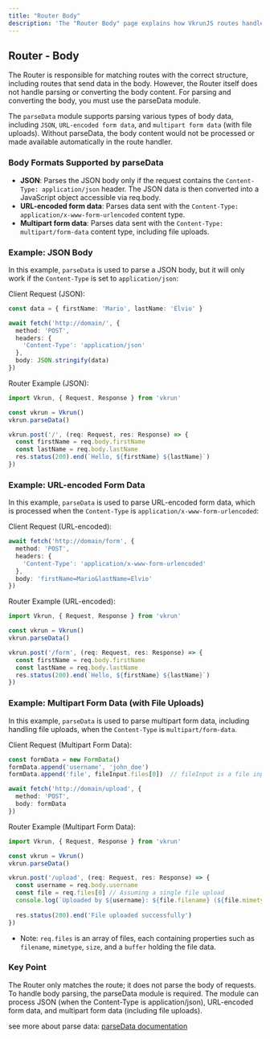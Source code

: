 ```yaml
---
title: "Router Body"
description: 'The "Router Body" page explains how VkrunJS routes handle incoming requests with body data, highlighting the use of the `parseData` module for parsing and converting various body formats like JSON, URL-encoded, and multipart form data, including file uploads.'
---
```


## Router - Body

The Router is responsible for matching routes with the correct structure, including routes that send data in the body. However, the Router itself does not handle parsing or converting the body content. For parsing and converting the body, you must use the parseData module.

The `parseData` module supports parsing various types of body data, including `JSON`, `URL-encoded form data`, and `multipart form data` (with file uploads). Without parseData, the body content would not be processed or made available automatically in the route handler.

### Body Formats Supported by parseData

- **JSON**: Parses the JSON body only if the request contains the `Content-Type: application/json` header. The JSON data is then converted into a JavaScript object accessible via req.body.
- **URL-encoded form data**: Parses data sent with the `Content-Type: application/x-www-form-urlencoded` content type.
- **Multipart form data**: Parses data sent with the `Content-Type: multipart/form-data` content type, including file uploads.

### Example: JSON Body

In this example, `parseData` is used to parse a JSON body, but it will only work if the `Content-Type` is set to `application/json`:

Client Request (JSON):

```ts
const data = { firstName: 'Mario', lastName: 'Elvio' }

await fetch('http://domain/', {
  method: 'POST',
  headers: {
    'Content-Type': 'application/json'
  },
  body: JSON.stringify(data)
})
```

Router Example (JSON):

```ts
import Vkrun, { Request, Response } from 'vkrun'

const vkrun = Vkrun()
vkrun.parseData()

vkrun.post('/', (req: Request, res: Response) => {
  const firstName = req.body.firstName
  const lastName = req.body.lastName
  res.status(200).end(`Hello, ${firstName} ${lastName}`)
})
```

### Example: URL-encoded Form Data

In this example, `parseData` is used to parse URL-encoded form data, which is processed when the `Content-Type` is `application/x-www-form-urlencoded`:

Client Request (URL-encoded):

```ts
await fetch('http://domain/form', {
  method: 'POST',
  headers: {
    'Content-Type': 'application/x-www-form-urlencoded'
  },
  body: 'firstName=Mario&lastName=Elvio'
})
```

Router Example (URL-encoded):

```ts
import Vkrun, { Request, Response } from 'vkrun'

const vkrun = Vkrun()
vkrun.parseData()

vkrun.post('/form', (req: Request, res: Response) => {
  const firstName = req.body.firstName
  const lastName = req.body.lastName
  res.status(200).end(`Hello, ${firstName} ${lastName}`)
})
```

### Example: Multipart Form Data (with File Uploads)

In this example, `parseData` is used to parse multipart form data, including handling file uploads, when the `Content-Type` is `multipart/form-data`.

Client Request (Multipart Form Data):

```ts
const formData = new FormData()
formData.append('username', 'john_doe')
formData.append('file', fileInput.files[0])  // fileInput is a file input element

await fetch('http://domain/upload', {
  method: 'POST',
  body: formData
})
```

Router Example (Multipart Form Data):

```ts
import Vkrun, { Request, Response } from 'vkrun'

const vkrun = Vkrun()
vkrun.parseData()

vkrun.post('/upload', (req: Request, res: Response) => {
  const username = req.body.username
  const file = req.files[0] // Assuming a single file upload
  console.log(`Uploaded by ${username}: ${file.filename} (${file.mimetype})`)
  
  res.status(200).end('File uploaded successfully')
})
```

- Note: `req.files` is an array of files, each containing properties such as `filename`, `mimetype`, `size`, and a `buffer` holding the file data.

### Key Point

The Router only matches the route; it does not parse the body of requests. To handle body parsing, the parseData module is required. The module can process JSON (when the Content-Type is application/json), URL-encoded form data, and multipart form data (including file uploads).

see more about parse data: [parseData documentation](/parse-data/introduction)